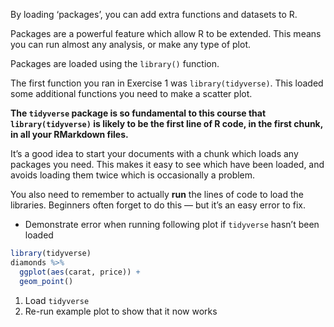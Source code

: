By loading 'packages', you can add extra functions and datasets to R.

Packages are a powerful feature which allow R to be extended. This means you can run almost
any analysis, or make any type of plot.

Packages are loaded using the `library()` function.

The first function you ran in Exercise 1 was `library(tidyverse)`. This loaded some additional functions
you need to make a scatter plot.

**The `tidyverse` package is so fundamental to this course that `library(tidyverse)` is
likely to be the first line of R code, in the first chunk, in all your RMarkdown files.**

It's a good idea to start your documents with a chunk which loads any packages you need. This makes it easy to see which
have been loaded, and avoids loading them twice which is occasionally a problem.

You also need to remember to actually **run** the lines of code to load the libraries.
Beginners often forget to do this — but it's an easy error to fix.

:::{.direction}
* Demonstrate error when running following plot if `tidyverse` hasn't been loaded
:::

```r
library(tidyverse)
diamonds %>%
  ggplot(aes(carat, price)) +
  geom_point()
```

:::{.direction}
1. Load `tidyverse`
1. Re-run example plot to show that it now works
:::